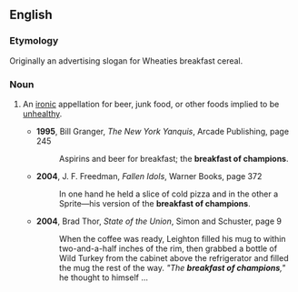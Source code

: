 ==English==

===Etymology===
Originally an advertising slogan for Wheaties breakfast cereal.

===Noun===
{{en-noun|breakfasts of champions}}

# {{context|idiomatic|lang=en}} An [[ironic]] appellation for beer, junk food, or other foods implied to be [[unhealthy]].
#* '''1995''', Bill Granger, ''The New York Yanquis'', Arcade Publishing, page 245
#*: Aspirins and beer for breakfast; the '''breakfast of champions'''.
#* '''2004''', J. F. Freedman, ''Fallen Idols'', Warner Books, page 372
#*: In one hand he held a slice of cold pizza and in the other a Sprite&mdash;his version of the '''breakfast of champions'''.
#* '''2004''', Brad Thor, ''State of the Union'', Simon and Schuster, page 9
#*: When the coffee was ready, Leighton filled his mug to within two-and-a-half inches of the rim, then grabbed a bottle of Wild Turkey from the cabinet above the refrigerator and filled the mug the rest of the way. ''"The '''breakfast of champions''',"'' he thought to himself ...